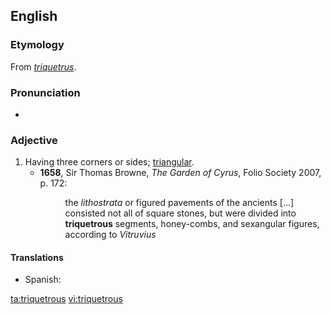 ==English==

===Etymology===
From {{etyl|la|en}} ''[[triquetrus]]''.

===Pronunciation===
* {{a|UK}} {{IPA|/tɹaɪˈkwɛtɹəs/}}

===Adjective===
{{en-adj}}

# Having three corners or sides; [[triangular]].
#*'''1658''', Sir Thomas Browne, ''The Garden of Cyrus'', Folio Society 2007, p. 172:
#*:the ''lithostrata'' or figured pavements of the ancients [...] consisted not all of square stones, but were divided into '''triquetrous''' segments, honey-combs, and sexangular figures, according to ''Vitruvius''

====Translations====
{{trans-top}}
{{trans-mid}}
* Spanish: {{t-|es|triquetro|m}}
{{trans-bottom}}

[[ta:triquetrous]]
[[vi:triquetrous]]